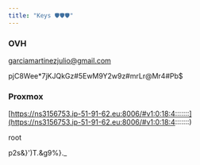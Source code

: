 ```yaml
---
title: "Keys 🛡️🛡️🛡️"
---
```


### OVH

garciamartinezjulio@gmail.com

pjC8Wee*7jKJQkGz#5EwM9Y2w9z#mrLr@Mr4#Pb$

### Proxmox

[https://ns3156753.ip-51-91-62.eu:8006/#v1:0:18:4:::::::](https://ns3156753.ip-51-91-62.eu:8006/#v1:0:18:4:::::::)

root

p2s&}')T.&g9%}._

